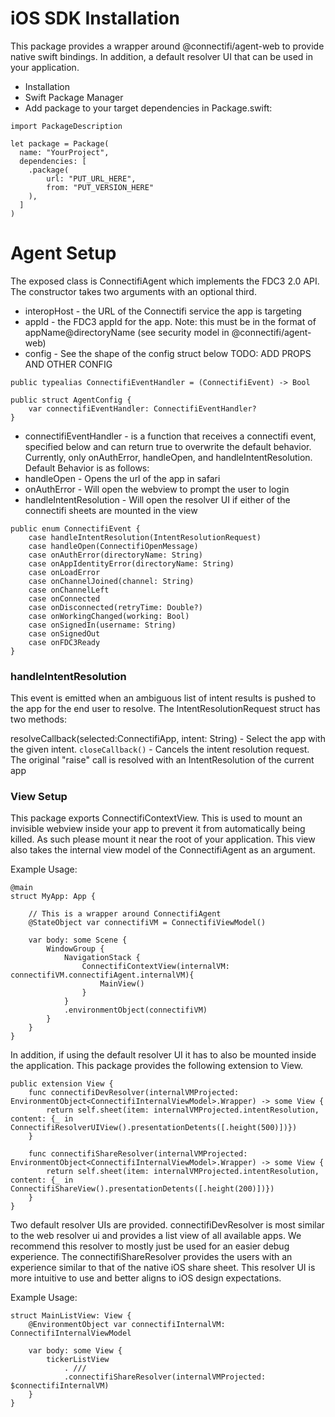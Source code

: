 # iOS SDK Installation

This package provides a wrapper around @connectifi/agent-web to provide native swift bindings. In addition, a default resolver UI that can be used in your application.

* Installation
* Swift Package Manager
* Add package to your target dependencies in Package.swift:

```
import PackageDescription

let package = Package(
  name: "YourProject",
  dependencies: [
    .package(
        url: "PUT_URL_HERE",
        from: "PUT_VERSION_HERE"
    ),
  ]
)
```

# Agent Setup
The exposed class is ConnectifiAgent which implements the FDC3 2.0 API. The constructor takes two arguments with an optional third.

* interopHost - the URL of the Connectifi service the app is targeting
* appId - the FDC3 appId for the app. Note: this must be in the format of appName@directoryName (see security model in @connectifi/agent-web)
* config - See the shape of the config struct below
TODO: ADD PROPS AND OTHER CONFIG

```
public typealias ConnectifiEventHandler = (ConnectifiEvent) -> Bool

public struct AgentConfig {
    var connectifiEventHandler: ConnectifiEventHandler?
}
```

* connectifiEventHandler - is a function that receives a connectifi event, specified below and can return true to overwrite the default behavior. Currently, only onAuthError, handleOpen, and handleIntentResolution. Default Behavior is as follows:
* handleOpen - Opens the url of the app in safari
* onAuthError - Will open the webview to prompt the user to login
* handleIntentResolution - Will open the resolver UI if either of the connectifi sheets are mounted in the view

```
public enum ConnectifiEvent {
    case handleIntentResolution(IntentResolutionRequest)
    case handleOpen(ConnectifiOpenMessage)
    case onAuthError(directoryName: String)
    case onAppIdentityError(directoryName: String)
    case onLoadError
    case onChannelJoined(channel: String)
    case onChannelLeft
    case onConnected
    case onDisconnected(retryTime: Double?)
    case onWorkingChanged(working: Bool)
    case onSignedIn(username: String)
    case onSignedOut
    case onFDC3Ready
}
```

### handleIntentResolution
This event is emitted when an ambiguous list of intent results is pushed to the app for the end user to resolve. The IntentResolutionRequest struct has two methods:

resolveCallback(selected:ConnectifiApp, intent: String) - Select the app with the given intent.
`closeCallback()` - Cancels the intent resolution request. The original "raise" call is resolved with an IntentResolution of the current app

### View Setup
This package exports ConnectifiContextView. This is used to mount an invisible webview inside your app to prevent it from automatically being killed. As such please mount it near the root of your application. This view also takes the internal view model of the ConnectifiAgent as an argument.

Example Usage:

```
@main
struct MyApp: App {
    
    // This is a wrapper around ConnectifiAgent
    @StateObject var connectifiVM = ConnectifiViewModel()
    
    var body: some Scene {
        WindowGroup {
            NavigationStack {
                ConnectifiContextView(internalVM: connectifiVM.connectifiAgent.internalVM){
                    MainView()
                }
            }
            .environmentObject(connectifiVM)
        }
    }
}
```

In addition, if using the default resolver UI it has to also be mounted inside the application. This package provides the following extension to View.

```
public extension View {
    func connectifiDevResolver(internalVMProjected: EnvironmentObject<ConnectifiInternalViewModel>.Wrapper) -> some View {
        return self.sheet(item: internalVMProjected.intentResolution, content: {_ in ConnectifiResolverUIView().presentationDetents([.height(500)])})
    }
    
    func connectifiShareResolver(internalVMProjected: EnvironmentObject<ConnectifiInternalViewModel>.Wrapper) -> some View {
        return self.sheet(item: internalVMProjected.intentResolution, content: {_ in ConnectifiShareView().presentationDetents([.height(200)])})
    }
}
```

Two default resolver UIs are provided. connectifiDevResolver is most similar to the web resolver ui and provides a list view of all available apps. We recommend this resolver to mostly just be used for an easier debug experience. The connectifiShareResolver provides the users with an experience similar to that of the native iOS share sheet. This resolver UI is more intuitive to use and better aligns to iOS design expectations.

Example Usage:

```
struct MainListView: View {
    @EnvironmentObject var connectifiInternalVM: ConnectifiInternalViewModel
    
    var body: some View {
        tickerListView
            . ///
            .connectifiShareResolver(internalVMProjected: $connectifiInternalVM)
    }
}
```